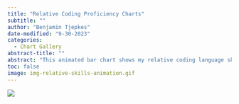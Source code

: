 ```yaml
---
title: "Relative Coding Proficiency Charts"
subtitle: ""
author: "Benjamin Tjepkes"
date-modified: "9-30-2023"
categories:
  - Chart Gallery
abstract-title: ""
abstract: "This animated bar chart shows my relative coding language skills. Chart creation was performed in RStudio using the `ggplot2` package and others."
toc: false
image: img-relative-skills-animation.gif
---
```


![](img-relative-skills-animation.gif)